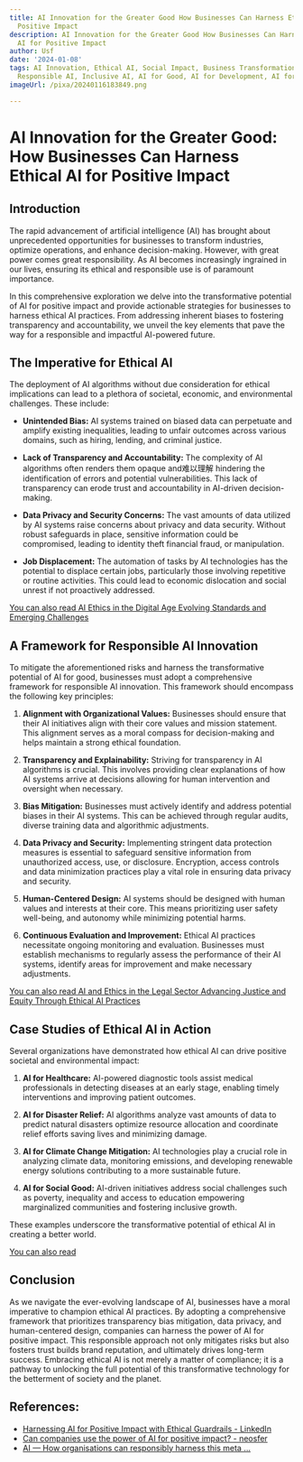 ```yaml
---
title: AI Innovation for the Greater Good How Businesses Can Harness Ethical AI for
  Positive Impact
description: AI Innovation for the Greater Good How Businesses Can Harness Ethical
  AI for Positive Impact
author: Usf
date: '2024-01-08'
tags: AI Innovation, Ethical AI, Social Impact, Business Transformation, Sustainability,
  Responsible AI, Inclusive AI, AI for Good, AI for Development, AI for Humanity
imageUrl: /pixa/20240116183849.png

---
```

# AI Innovation  for the Greater Good: How Businesses Can Harness Ethical AI for Positive Impact

## Introduction

The  rapid advancement of artificial intelligence (AI)  has brought about unprecedented opportunities for businesses to transform industries, optimize operations, and enhance decision-making.  However,  with great power comes great responsibility. As AI becomes increasingly ingrained in our lives, ensuring  its ethical and responsible use  is of paramount importance.

In this comprehensive exploration we delve into the transformative potential of AI for positive impact and provide  actionable strategies for businesses to  harness ethical AI  practices. From addressing inherent biases  to fostering transparency and  accountability, we unveil the key elements that pave  the way for a responsible and impactful AI-powered future.

## The Imperative for Ethical  AI

The deployment of AI algorithms without due consideration for ethical implications can lead to a plethora of societal, economic, and environmental challenges.  These include:

- **Unintended Bias:** AI systems trained on biased data can perpetuate and amplify existing  inequalities, leading  to unfair outcomes across various domains, such as hiring, lending, and criminal justice.

-  **Lack of Transparency and Accountability:**  The complexity of AI  algorithms often  renders them opaque and难以理解 hindering the identification of errors and potential vulnerabilities. This  lack of transparency can erode  trust and accountability in AI-driven decision-making.

- **Data Privacy  and Security Concerns:** The vast amounts  of data utilized  by AI systems  raise concerns about privacy  and data security. Without robust safeguards in place,  sensitive information could be compromised, leading to  identity theft financial fraud,  or manipulation.

- **Job Displacement:** The automation  of tasks by AI technologies has the potential to displace certain jobs, particularly those involving repetitive or routine activities. This could lead to economic dislocation and social unrest if not proactively addressed.

[You can also read AI Ethics in the Digital Age Evolving Standards and Emerging Challenges](AI%20Ethics%20in%20the%20Digital%20Age%20Evolving%20Standards%20and%20Emerging%20Challenges)


## A Framework for Responsible AI Innovation

To mitigate  the aforementioned  risks and  harness the transformative potential of AI for good, businesses must adopt a comprehensive framework for responsible AI innovation. This  framework should encompass the following key principles:

1. **Alignment with Organizational  Values:** Businesses  should ensure that their AI initiatives align with  their core values and mission statement. This alignment serves as a moral compass for decision-making and helps maintain a strong ethical foundation.

2. **Transparency and Explainability:**  Striving for transparency in AI algorithms is crucial. This  involves providing clear explanations of how AI systems arrive at  decisions allowing for human intervention and  oversight when necessary.

3. **Bias Mitigation:** Businesses must actively identify and address potential biases in their AI systems. This can be  achieved through regular audits, diverse training data and  algorithmic adjustments.

4. **Data Privacy and Security:** Implementing stringent  data protection measures is essential to  safeguard sensitive information from unauthorized access, use, or disclosure. Encryption, access  controls and data minimization practices play a vital role in ensuring data privacy and security.

5. **Human-Centered Design:** AI systems  should be designed with human values  and interests  at  their  core. This means  prioritizing user safety well-being, and autonomy  while minimizing potential harms.

6. **Continuous Evaluation and Improvement:** Ethical AI practices necessitate ongoing monitoring and evaluation.  Businesses must  establish mechanisms to regularly assess the performance of their  AI systems, identify areas for improvement and  make necessary adjustments.

[You can also read AI and Ethics  in the Legal Sector  Advancing Justice and Equity Through Ethical AI Practices](AI%20and%20Ethics%20in%20the%20Legal%20Sector%20Advancing%20Justice%20and%20Equity%20Through%20Ethical%20AI%20Practices)


## Case Studies of Ethical AI in Action

Several organizations have demonstrated how ethical  AI  can drive positive societal and environmental  impact:

1. **AI for Healthcare:** AI-powered diagnostic tools assist medical professionals in detecting diseases at an early stage, enabling timely interventions and improving patient outcomes.

2. **AI for Disaster Relief:**  AI algorithms analyze vast amounts of data to predict natural disasters  optimize resource allocation and coordinate relief efforts  saving lives  and minimizing damage.

3. **AI for Climate Change Mitigation:** AI technologies play a crucial role in analyzing climate data, monitoring emissions, and developing renewable energy  solutions contributing to a  more sustainable future.

4. **AI for Social Good:** AI-driven initiatives address social challenges such as poverty, inequality and access to education empowering marginalized communities and fostering inclusive growth.

These examples underscore the transformative potential of ethical AI in creating a better world.

[You can also read ]()


## Conclusion

As we navigate the ever-evolving landscape of AI, businesses have a moral imperative to champion ethical AI practices. By adopting a comprehensive framework  that prioritizes  transparency bias mitigation, data privacy, and human-centered design, companies  can harness the power of AI for positive impact. This responsible approach not only mitigates risks but  also fosters trust builds brand reputation, and ultimately drives long-term  success. Embracing ethical AI is not merely a matter of compliance; it is a pathway  to unlocking the full potential of this transformative technology for the betterment  of society and the planet.

## References:
- [Harnessing AI for Positive Impact with Ethical Guardrails - LinkedIn](https://www.linkedin.com/pulse/navigating-future-harnessing-ai-positive-impact-deanna-m8lcc?trk=public_post)
- [Can companies use the power of AI for positive impact? - neosfer](https://neosfer.de/en/ai-for-good-how-companies-can-harness-the-power-of-ai-for-positive-impact/)
- [AI — How organisations can responsibly harness this meta ...](https://business.smu.edu.sg/emba/lkcsb-community/ai-how-organisations-can-responsibly-harness-meta-technology-greater-good)
